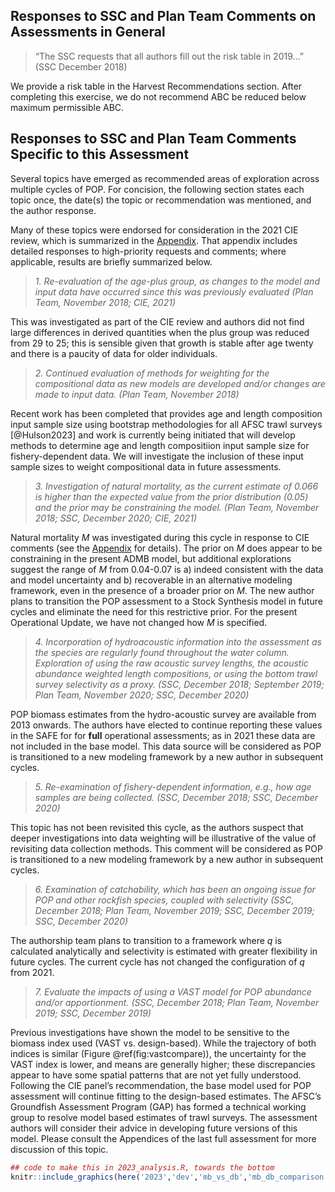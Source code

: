 ## Responses to SSC and Plan Team Comments on Assessments in General

> "The SSC requests that all authors fill out the risk table in 2019…" (SSC December 2018)  

We provide a risk table in the Harvest Recommendations section. After completing this exercise, we do not recommend ABC be reduced below maximum permissible ABC. 

## Responses to SSC and Plan Team Comments Specific to this Assessment
 
Several topics have emerged as recommended areas of exploration across multiple cycles of POP.
For concision, the following section states each topic once, the date(s) the topic or recommendation was mentioned, and the author response. 
 
Many of these topics were endorsed for consideration in the 2021 CIE review, which is summarized in the [Appendix](#appxie). That appendix includes detailed responses to high-priority requests and comments; where applicable, results are briefly summarized below.

>*1. Re-evaluation of the age-plus group, as changes to the model and input data have occurred since this was previously evaluated (Plan Team, November 2018; CIE, 2021)*

This was investigated as part of the CIE review and authors did not find large differences in derived quantities when the plus group was reduced from 29 to 25; this is sensible given that growth is stable after age twenty and there is a paucity of data for older individuals.

>*2. Continued evaluation of methods for weighting for the compositional data as new models are developed and/or changes are made to input data. (Plan Team, November 2018)*

Recent work has been completed that provides age and length composition input sample size using bootstrap methodologies for all AFSC trawl surveys [@Hulson2023] and work is currently being initiated that will develop methods to determine age and length compositiion input sample size for fishery-dependent data. We will investigate the inclusion of these input sample sizes to weight compositional data in future assessments.

>*3. Investigation of natural mortality, as the current estimate of 0.066 is higher than the expected value from the prior distribution (0.05) and the prior may be constraining the model. (Plan Team, November 2018; SSC, December 2020; CIE, 2021)*

Natural mortality $M$ was investigated during this cycle in response to CIE comments (see the [Appendix](#appxie) for details). The prior on $M$ does appear to be constraining in the present ADMB model, but additional explorations suggest the range of $M$ from 0.04-0.07 is a) indeed consistent with the data and model uncertainty and b) recoverable in an alternative modeling framework, even in the presence of a broader prior on $M$. The new author plans to transition the POP assessment to a Stock Synthesis model in future cycles and eliminate the need for this restrictive prior. For the present Operational Update, we have not changed how $M$ is specified.

>*4. Incorporation of hydroacoustic information into the assessment as the species are regularly found throughout the water column. Exploration of using the raw acoustic survey lengths, the acoustic abundance weighted length compositions, or using the bottom trawl survey selectivity as a proxy. (SSC, December 2018; September 2019; Plan Team, November 2020; SSC, December 2020)*

POP biomass estimates from the hydro-acoustic survey are available from 2013 onwards. The authors have elected to continue reporting these values in the SAFE for for **full** operational assessments; as in 2021 these data are not included in the base model. This data source will be considered as POP is transitioned to a new modeling framework by a new author in subsequent cycles.

>*5. Re-examination of fishery-dependent information, e.g., how age samples are being collected. (SSC, December 2018; SSC, December 2020)*

This topic has not been revisited this cycle, as the authors suspect that deeper investigations into data weighting will be illustrative of the value of revisiting data collection methods. This comment will be considered as POP is transitioned to a new modeling framework by a new author in subsequent cycles.

>*6. Examination of catchability, which has been an ongoing issue for POP and other rockfish species, coupled with selectivity (SSC, December 2018; Plan Team, November 2019; SSC, December 2019; SSC, December 2020)*

The authorship team plans to transition to a framework where $q$ is calculated analytically and selectivity is estimated with greater flexibility in future cycles. The current cycle has not changed the configuration of $q$ from 2021. 

>*7. Evaluate the impacts of using a VAST model for POP abundance and/or apportionment. (SSC, December 2018; Plan Team, November 2019; SSC, December 2019)*	

Previous investigations have shown the model to be sensitive to the biomass index used (VAST vs. design-based). While the trajectory of both indices is similar (Figure \@ref(fig:vastcompare)), the uncertainty for the VAST index is lower, and means are generally higher; these discrepancies appear to have some spatial patterns that are not yet fully understood. Following the CIE panel's recommendation, the base model used for POP assessment will continue fitting to the design-based estimates. The AFSC’s Groundfish Assessment Program (GAP) has formed a technical working group to resolve model based estimates of trawl surveys. The assessment authors will consider their advice in developing future versions of this model. Please consult the Appendices of the last full assessment for more discussion of this topic. 

```r
## code to make this in 2023_analysis.R, towards the bottom
knitr::include_graphics(here('2023','dev','mb_vs_db','mb_db_comparison.png'))
```
 
 


 